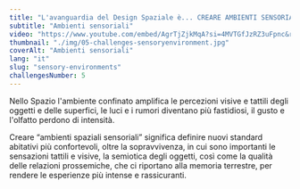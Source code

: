 ```yaml
---
title: "L'avanguardia del Design Spaziale è... CREARE AMBIENTI SENSORIALI"
subtitle: "Ambienti sensoriali"
video: "https://www.youtube.com/embed/AgrTjZjkMqA?si=4MVTGfJzRZ3uFpnc&rel=0"
thumbnail: "./img/05-challenges-sensoryenvironment.jpg"
coverAlt: "Ambienti sensoriali"
lang: "it"
slug: "sensory-environments"
challengesNumber: 5
---
```


Nello Spazio l'ambiente confinato amplifica le percezioni visive e tattili degli oggetti e delle superfici, le luci e i rumori diventano più fastidiosi, il gusto e l'olfatto perdono di intensità. 

Creare “ambienti spaziali sensoriali” significa definire nuovi standard abitativi più confortevoli, oltre la sopravvivenza, in cui sono importanti le sensazioni tattili e visive, la semiotica degli oggetti, così come la qualità delle relazioni prossemiche, che ci riportano alla memoria terrestre, per rendere le esperienze più intense e rassicuranti.